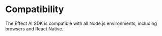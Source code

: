 # Compatibility 

The Effect AI SDK is compatible with all Node.js environments, including browsers and React Native.